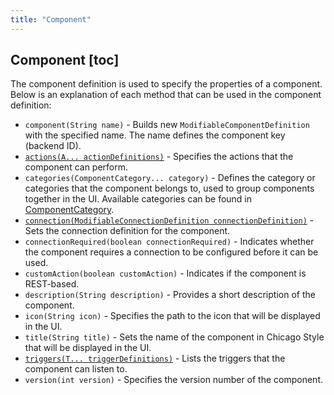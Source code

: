```yaml
---
title: "Component"
---
```


## Component [toc]

The component definition is used to specify the properties of a component. Below is an explanation of each method that can be used in the component definition:

- `component(String name)` - Builds new `ModifiableComponentDefinition` with the specified name. The name defines the component key (backend ID).
- [`actions(A... actionDefinitions)`](/developer-guide/component-specification/action) - Specifies the actions that the component can perform.
- `categories(ComponentCategory... category)` - Defines the category or categories that the component belongs to, used to group components together in the UI. Available categories can be found in [ComponentCategory](https://github.com/bytechefhq/bytechef/blob/master/sdks/backend/java/component-api/src/main/java/com/bytechef/component/definition/ComponentCategory.java).
- [`connection(ModifiableConnectionDefinition connectionDefinition)`](/developer-guide/component-specification/connection)  - Sets the connection definition for the component.
- `connectionRequired(boolean connectionRequired)` - Indicates whether the component requires a connection to be configured before it can be used.
- `customAction(boolean customAction)` - Indicates if the component is REST-based.
- `description(String description)` - Provides a short description of the component.
- `icon(String icon)` - Specifies the path to the icon that will be displayed in the UI.
- `title(String title)` - Sets the name of the component in Chicago Style that will be displayed in the UI.
- [`triggers(T... triggerDefinitions)`](/developer-guide/component-specification/trigger) - Lists the triggers that the component can listen to.
- `version(int version)` - Specifies the version number of the component.
